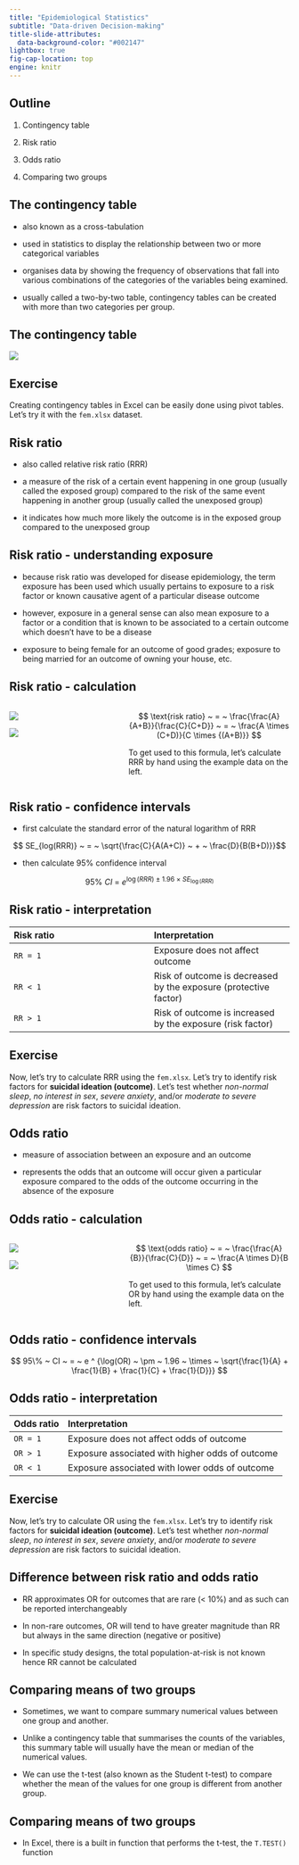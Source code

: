 ```yaml
---
title: "Epidemiological Statistics"
subtitle: "Data-driven Decision-making"
title-slide-attributes: 
  data-background-color: "#002147"
lightbox: true
fig-cap-location: top
engine: knitr
---
```


## Outline

1. Contingency table

2. Risk ratio

3. Odds ratio

4. Comparing two groups

## The contingency table

* also known as a cross-tabulation

* used in statistics to display the relationship between two or more categorical variables

* organises data by showing the frequency of observations that fall into various combinations of the categories of the variables being examined.

* usually called a two-by-two table, contingency tables can be created with more than two categories per group.

## The contingency table

![](../../images/contingency_table.png){fig-align="center"}

## Exercise {.center}

Creating contingency tables in Excel can be easily done using pivot tables. Let's try it with the `fem.xlsx` dataset.

## Risk ratio

* also called relative risk ratio (RRR)

* a measure of the risk of a certain event happening in one group (usually called the exposed group) compared to the risk of the same event happening in another group (usually called the unexposed group)

* it indicates how much more likely the outcome is in the exposed group compared to the unexposed group

## Risk ratio - understanding exposure

* because risk ratio was developed for disease epidemiology, the term exposure has been used which usually pertains to exposure to a risk factor or known causative agent of a particular disease outcome

* however, exposure in a general sense can also mean exposure to a factor or a condition that is known to be associated to a certain outcome which doesn't have to be a disease

* exposure to being female for an outcome of good grades; exposure to being married for an outcome of owning your house, etc.

## Risk ratio - calculation {.center}

:::: {.columns}

::: {.column width="40%"}

![](../../images/contingency_table.png){fig-align="center"}

![](../../images/contingency_example_data.png){fig-align="center"}

:::


::: {.column width="60%"}

$$ \text{risk ratio} ~ = ~ \frac{\frac{A}{A+B}}{\frac{C}{C+D}} ~ = ~ \frac{A \times (C+D)}{C \times {(A+B)}} $$

To get used to this formula, let's calculate RRR by hand using the example data on the left.

:::

::::

## Risk ratio - confidence intervals

* first calculate the standard error of the natural logarithm of RRR

$$ SE_{log(RRR)} ~ = ~ \sqrt{\frac{C}{A(A+C)} ~ + ~ \frac{D}{B(B+D)}}$$

* then calculate 95% confidence interval

$$ 95\% ~ CI ~ = ~ e ^ {\log(RRR) ~ \pm ~ 1.96 ~ \times ~ SE_{\log(RRR)}} $$

## Risk ratio - interpretation

**Risk ratio** | **Interpretation**
:--- | :---
`RR = 1` | Exposure does not affect outcome
`RR < 1` | Risk of outcome is decreased by the exposure (protective factor)
`RR > 1` | Risk of outcome is increased by the exposure (risk factor)

## Exercise {.center}

Now, let's try to calculate RRR using the `fem.xlsx`. Let's try to identify risk factors for **suicidal ideation (outcome)**. Let's test whether _non-normal sleep_, _no interest in sex_, _severe anxiety_, and/or _moderate to severe depression_ are risk factors to suicidal ideation.

## Odds ratio

* measure of association between an exposure and an outcome

* represents the odds that an outcome will occur given a particular exposure compared to the odds of the outcome occurring in the absence of the exposure

## Odds ratio - calculation

:::: {.columns}

::: {.column width="40%"}

![](../../images/contingency_table.png){fig-align="center"}

![](../../images/contingency_example_data.png){fig-align="center"}

:::


::: {.column width="60%"}

$$ \text{odds ratio} ~ = ~ \frac{\frac{A}{B}}{\frac{C}{D}} ~ = ~ \frac{A \times D}{B \times C} $$

To get used to this formula, let's calculate OR by hand using the example data on the left.

:::

::::

## Odds ratio - confidence intervals

$$ 95\% ~ CI ~ = ~ e ^ {\log(OR) ~ \pm ~ 1.96 ~ \times ~ \sqrt{\frac{1}{A} + \frac{1}{B} + \frac{1}{C} + \frac{1}{D}}}  $$

## Odds ratio - interpretation

**Odds ratio** | **Interpretation**
:--- | :---
`OR = 1` | Exposure does not affect odds of outcome
`OR > 1` | Exposure associated with higher odds of outcome
`OR < 1` | Exposure associated with lower odds of outcome

## Exercise {.center}

Now, let's try to calculate OR using the `fem.xlsx`. Let's try to identify risk factors for **suicidal ideation (outcome)**. Let's test whether _non-normal sleep_, _no interest in sex_, _severe anxiety_, and/or _moderate to severe depression_ are risk factors to suicidal ideation.

## Difference between risk ratio and odds ratio

* RR approximates OR for outcomes that are rare (< 10%) and as such can be reported interchangeably

* In non-rare outcomes, OR will tend to have greater magnitude than RR but always in the same direction (negative or positive)

* In specific study designs, the total population-at-risk is not known hence RR cannot be calculated

## Comparing means of two groups

* Sometimes, we want to compare summary numerical values between one group and another.

* Unlike a contingency table that summarises the counts of the variables, this summary table will usually have the mean or median of the numerical values.

* We can use the t-test (also known as the Student t-test) to compare whether the mean of the values for one group is different from another group.

## Comparing means of two groups

* In Excel, there is a built in function that performs the t-test, the `T.TEST()` function




